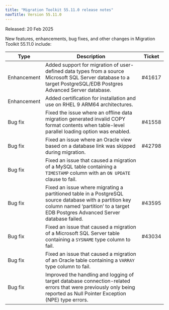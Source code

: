 ```yaml
---
title: "Migration Toolkit 55.11.0 release notes"
navTitle: Version 55.11.0
---
```


Released: 20 Feb 2025

New features, enhancements, bug fixes, and other changes in Migration Toolkit 55.11.0 include:

| Type         | Description                                                                                                                                                                                | Ticket |
|--------------|--------------------------------------------------------------------------------------------------------------------------------------------------------------------------------------------|--------|
| Enhancement  | Added support for migration of user-defined data types from a source Microsoft SQL Server database to a target PostgreSQL/EDB Postgres Advanced Server database.                           | #41617 |
| Enhancement  | Added certification for installation and use on RHEL 9 ARM64 architectures.                                                                                                                |        |
| Bug&nbsp;fix | Fixed the issue where an offline data migration generated invalid COPY format contents when table-level parallel loading option was enabled.                                               | #41558 |
| Bug&nbsp;fix | Fixed an issue where an Oracle view based on a database link was skipped during migration.                                                                                                 | #42798 |
| Bug&nbsp;fix | Fixed an issue that caused a migration of a MySQL table containing a `TIMESTAMP` column with an `ON UPDATE` clause to fail.                                                                |        |
| Bug&nbsp;fix | Fixed an issue where migrating a partitioned table in a PostgreSQL source database with a partition key column named ‘partition’ to a target EDB Postgres Advanced Server database failed. | #43595 |
| Bug&nbsp;fix | Fixed an issue that caused a migration of a Microsoft SQL Server table containing a `SYSNAME` type column to fail.                                                                         | #43034 |
| Bug&nbsp;fix | Fixed an issue that caused a migration of an Oracle table containing a `VARRAY` type column to fail.                                                                                       |        |
| Bug&nbsp;fix | Improved the handling and logging of target database connection-related errors that were previously only being reported as Null Pointer Exception (NPE) type errors.                       |        |


